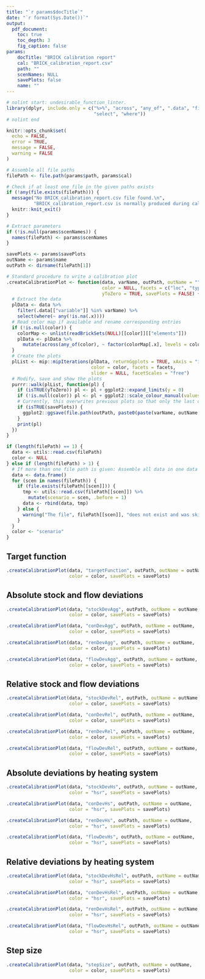 ```yaml
---
title: "`r params$docTitle`"
date: "`r format(Sys.Date())`"
output:
  pdf_document:
    toc: true
    toc_depth: 3
    fig_caption: false
params:
    docTitle: "BRICK calibration report"
    cal: "BRICK_calibration_report.csv"
    path: ""
    scenNames: NULL
    savePlots: false
    name: ""
---
```


```r

# nolint start: undesirable_function_linter.
library(dplyr, include.only = c("%>%", "across", "any_of", ".data", "filter", "mutate",
                                "select", "where"))
# nolint end

knitr::opts_chunk$set(
  echo = FALSE,
  error = TRUE,
  message = FALSE,
  warning = FALSE
)
```


```r

# Assemble all file paths
filePath <- file.path(params$path, params$cal)

# Check if at least one file in the given paths exists
if (!any(file.exists(filePath))) {
  message("No BRICK_calibration_report.csv file found.\n",
          "BRICK_calibration_report.csv is normally produced during calibration runs.")
  knitr::knit_exit()
}

# Extract parameters
if (!is.null(params$scenNames)) {
  names(filePath) <- params$scenNames
}

savePlots <- params$savePlots
outName <- params$name
outPath <- dirname(filePath[1])

# Standard procedure to write a calibration plot
.createCalibrationPlot <- function(data, varName, outPath, outName = "",
                                   color = NULL, facets = c("loc", "typ"),
                                   yToZero = TRUE, savePlots = FALSE) {
  # Extract the data
  plData <- data %>%
    filter(.data[["variable"]] %in% varName) %>%
    select(where(~ any(!is.na(.x))))
  # Read color map if available and rename corresponding entries
  if (!is.null(color)) {
    colorMap <- unlist(readBrickSets(NULL)[[color]][["elements"]])
    plData <- plData %>%
      mutate(across(any_of(color), ~ factor(colorMap[.x], levels = colorMap)))
  }
  # Create the plots
  plList <- mip::mipIterations(plData, returnGgplots = TRUE, xAxis = "iteration",
                               color = color, facets = facets,
                               slider = NULL, facetScales = "free")
  # Modify, save and show the plots
  purrr::walk(plList, function(pl) {
    if (isTRUE(yToZero)) pl <- pl + ggplot2::expand_limits(y = 0)
    if (!is.null(color)) pl <- pl + ggplot2::scale_colour_manual(values = mip::plotstyle(colorMap))
    # Currently, this overwrites previous plots so that only the last one remains
    if (isTRUE(savePlots)) {
      ggplot2::ggsave(file.path(outPath, paste0(paste(varName, outName, sep = "_"), ".png")), pl)
    }
    print(pl)
  })
}

```


```r

if (length(filePath) == 1) {
  data <- utils::read.csv(filePath)
  color <- NULL
} else if (length(filePath) > 1) {
  # If more than one file path is given: Assemble all data in one data frame
  data <- data.frame()
  for (scen in names(filePath)) {
    if (file.exists(filePath[[scen]])) {
      tmp <- utils::read.csv(filePath[[scen]]) %>%
        mutate(scenario = scen, .before = 1)
      data <- rbind(data, tmp)
    } else {
      warning("The file", filePath[[scen]], "does not exist and was skipped.")
    }
  }
  color <- "scenario"
}

```

## Target function

```r

.createCalibrationPlot(data, "targetFunction", outPath, outName = outName,
                       color = color, savePlots = savePlots)

```

## Absolute stock and flow deviations

```r

.createCalibrationPlot(data, "stockDevAgg", outPath, outName = outName,
                       color = color, savePlots = savePlots)

.createCalibrationPlot(data, "conDevAgg", outPath, outName = outName,
                       color = color, savePlots = savePlots)

.createCalibrationPlot(data, "renDevAgg", outPath, outName = outName,
                       color = color, savePlots = savePlots)

.createCalibrationPlot(data, "flowDevAgg", outPath, outName = outName,
                       color = color, savePlots = savePlots)

```


## Relative stock and flow deviations

```r

.createCalibrationPlot(data, "stockDevRel", outPath, outName = outName,
                       color = color, savePlots = savePlots)

.createCalibrationPlot(data, "conDevRel", outPath, outName = outName,
                       color = color, savePlots = savePlots)

.createCalibrationPlot(data, "renDevRel", outPath, outName = outName,
                       color = color, savePlots = savePlots)

.createCalibrationPlot(data, "flowDevRel", outPath, outName = outName,
                       color = color, savePlots = savePlots)

```

## Absolute deviations by heating system

```r

.createCalibrationPlot(data, "stockDevHs", outPath, outName = outName,
                       color = "hsr", savePlots = savePlots)

.createCalibrationPlot(data, "conDevHs", outPath, outName = outName,
                       color = "hsr", savePlots = savePlots)

.createCalibrationPlot(data, "renDevHs", outPath, outName = outName,
                       color = "hsr", savePlots = savePlots)

.createCalibrationPlot(data, "flowDevHs", outPath, outName = outName,
                       color = "hsr", savePlots = savePlots)

```

## Relative deviations by heating system

```r

.createCalibrationPlot(data, "stockDevHsRel", outPath, outName = outName,
                       color = "hsr", savePlots = savePlots)

.createCalibrationPlot(data, "conDevHsRel", outPath, outName = outName,
                       color = "hsr", savePlots = savePlots)

.createCalibrationPlot(data, "renDevHsRel", outPath, outName = outName,
                       color = "hsr", savePlots = savePlots)

.createCalibrationPlot(data, "flowDevHsRel", outPath, outName = outName,
                       color = "hsr", savePlots = savePlots)

```

## Step size

```r

.createCalibrationPlot(data, "stepSize", outPath, outName = outName,
                       color = color, savePlots = savePlots)
```

